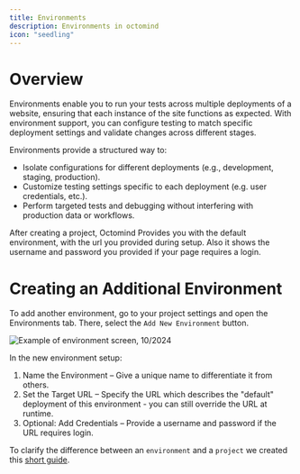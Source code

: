```yaml
---
title: Environments
description: Environments in octomind
icon: "seedling"
---
```


# Overview

Environments enable you to run your tests across multiple deployments of a website, ensuring that each instance of the
site functions as expected. With environment support, you can configure testing to match specific deployment settings
and validate changes across different stages.

Environments provide a structured way to:

- Isolate configurations for different deployments (e.g., development, staging, production).
- Customize testing settings specific to each deployment (e.g. user credentials, etc.).
- Perform targeted tests and debugging without interfering with production data or workflows.

After creating a project, Octomind Provides you with the default environment, with the url you provided during setup.
Also it shows the username and password you provided if your page requires a login.

# Creating an Additional Environment

To add another environment, go to your project settings and open the Environments tab.
There, select the `Add New Environment` button.

<Frame caption="Example of environment screen, 10/2024">
  <img
    src="/images/advanced/environments.png"
    alt="Example of environment screen, 10/2024"
  />
</Frame>

In the new environment setup:

1. Name the Environment – Give a unique name to differentiate it from others.
2. Set the Target URL – Specify the URL which describes the "default" deployment of this environment - you can still override the URL at runtime.
3. Optional: Add Credentials – Provide a username and password if the URL requires login.

To clarify the difference between an `environment` and a `project` we created this [short guide](/guides/project-environments.mdx).
